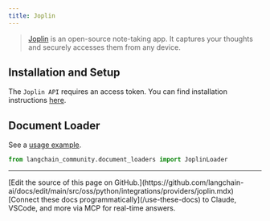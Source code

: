 ```yaml
---
title: Joplin
---
```


>[Joplin](https://joplinapp.org/) is an open-source note-taking app. It captures your thoughts
> and securely accesses them from any device.


## Installation and Setup

The `Joplin API` requires an access token.
You can find installation instructions [here](https://joplinapp.org/api/references/rest_api/).


## Document Loader

See a [usage example](/oss/python/integrations/document_loaders/joplin).

```python
from langchain_community.document_loaders import JoplinLoader
```

---

<Callout icon="pen-to-square" iconType="regular">
    [Edit the source of this page on GitHub.](https://github.com/langchain-ai/docs/edit/main/src/oss/python/integrations/providers/joplin.mdx)
</Callout>
<Tip icon="terminal" iconType="regular">
    [Connect these docs programmatically](/use-these-docs) to Claude, VSCode, and more via MCP for    real-time answers.
</Tip>
